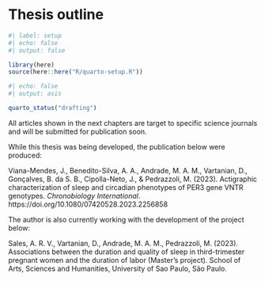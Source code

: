 # Thesis outline {.unnumbered}

```r
#| label: setup
#| echo: false
#| output: false

library(here)
source(here::here("R/quarto-setup.R"))
```

```r
#| echo: false
#| output: asis

quarto_status("drafting")
```

All articles shown in the next chapters are target to specific science journals and will be submitted for publication soon.

While this thesis was being developed, the publication below were produced:

Viana-Mendes, J., Benedito-Silva, A. A., Andrade, M. A. M., Vartanian, D., Gonçalves, B. da S. B., Cipolla-Neto, J., & Pedrazzoli, M. (2023). Actigraphic characterization of sleep and circadian phenotypes of PER3 gene VNTR genotypes. _Chronobiology International_. https://doi.org/10.1080/07420528.2023.2256858

The author is also currently working with the development of the project below:

Sales, A. R. V., Vartanian, D., Andrade, M. A. M., Pedrazzoli, M. (2023). Associations between the duration and quality of sleep in third-trimester pregnant women and the duration of labor (Master's project). School of Arts, Sciences and Humanities, University of Sao Paulo, São Paulo.
